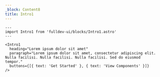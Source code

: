 ```yaml
---
_block: Content8
title: Intro1
---
```


```astro live
---
import Intro1 from 'fulldev-ui/blocks/Intro1.astro'
---

<Intro1
  heading="Lorem ipsum dolor sit amet"
  paragraph="Lorem ipsum dolor sit amet, consectetur adipiscing elit. Nulla facilisi. Nulla facilisi. Nulla facilisi. Sed do eiusmod tempor."
  buttons={[{ text: 'Get Started' }, { text: 'View Components' }]}
/>
```
